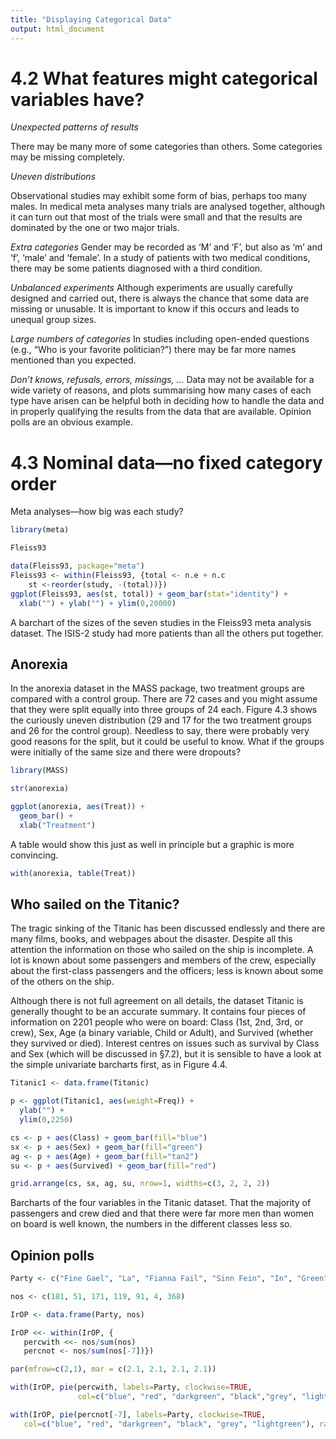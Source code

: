 ---
title: "Displaying Categorical Data"
output: html_document
---

# 4.2 What features might categorical variables have?

*Unexpected patterns of results* 

There may be many more of some categories than others. Some categories may be missing completely.

*Uneven distributions*

Observational studies may exhibit some form of bias, perhaps too many males. In medical meta analyses many trials are analysed together, although it can turn out that most of the trials were small and that the results are dominated by the one or two major trials.

*Extra categories*
Gender may be recorded as ‘M’ and ‘F’, but also as ‘m’ and ‘f’, ‘male’ and ‘female’. In a study of patients with two medical conditions, there may be some patients diagnosed with a third condition.

*Unbalanced experiments*
Although experiments are usually carefully designed and carried out, there is always the chance that some data are missing or unusable. It is important to know if this occurs and leads to unequal group sizes.

*Large numbers of categories*
In studies including open-ended questions (e.g., “Who is your favorite politician?”) there may be far more names mentioned than you expected.

*Don’t knows, refusals, errors, missings, ...*
Data may not be available for a wide variety of reasons, and plots summarising how many cases of each type have arisen can be helpful both in deciding how to handle the data and in properly qualifying the results from the data that are available. Opinion polls are an obvious example.


# 4.3 Nominal data—no fixed category order

Meta analyses—how big was each study?

```{r}
library(meta)
```

```{r}
Fleiss93
```

```{r}
data(Fleiss93, package="meta")
Fleiss93 <- within(Fleiss93, {total <- n.e + n.c
    st <-reorder(study, -(total))})
ggplot(Fleiss93, aes(st, total)) + geom_bar(stat="identity") +
  xlab("") + ylab("") + ylim(0,20000)

```
A barchart of the sizes of the seven studies in the Fleiss93 meta analysis dataset. The ISIS-2 study had more patients than all the others put together.

## Anorexia


In the anorexia dataset in the MASS package, two treatment groups are compared with a control group. There are 72 cases and you might assume that they were split equally into three groups of 24 each. Figure 4.3 shows the curiously uneven distribution (29 and 17 for the two treatment groups and 26 for the control group). Needless to say, there were probably very good reasons for the split, but it could be useful to know. What if the groups were initially of the same size and there were dropouts?


```{r}
library(MASS)
```


```{r}
str(anorexia)
```

```{r}
ggplot(anorexia, aes(Treat)) + 
  geom_bar() + 
  xlab("Treatment")
```

A table would show this just as well in principle but a graphic is more convincing.

```{r}
with(anorexia, table(Treat))
```

## Who sailed on the Titanic?

The tragic sinking of the Titanic has been discussed endlessly and there are many films, books, and webpages about the disaster. Despite all this attention the information on those who sailed on the ship is incomplete. A lot is known about some passengers and members of the crew, especially about the first-class passengers and the officers; less is known about some of the others on the ship.


Although there is not full agreement on all details, the dataset Titanic is generally thought to be an accurate summary. It contains four pieces of information on 2201 people who were on board: Class (1st, 2nd, 3rd, or crew), Sex, Age (a binary variable, Child or Adult), and Survived (whether they survived or died). Interest centres on issues such as survival by Class and Sex (which will be discussed in §7.2), but it is sensible to have a look at the simple univariate barcharts first, as in Figure 4.4.

```{r}
Titanic1 <- data.frame(Titanic)
```

```{r}
p <- ggplot(Titanic1, aes(weight=Freq)) +
  ylab("") + 
  ylim(0,2250)

cs <- p + aes(Class) + geom_bar(fill="blue")
sx <- p + aes(Sex) + geom_bar(fill="green")
ag <- p + aes(Age) + geom_bar(fill="tan2")
su <- p + aes(Survived) + geom_bar(fill="red")

grid.arrange(cs, sx, ag, su, nrow=1, widths=c(3, 2, 2, 2))
```

Barcharts of the four variables in the Titanic dataset. That the majority of passengers and crew died and that there were far more men than women on board is well known, the numbers in the different classes less so.


## Opinion polls

```{r}
Party <- c("Fine Gael", "La", "Fianna Fail", "Sinn Fein", "In", "Green", "Don’t know") 

nos <- c(181, 51, 171, 119, 91, 4, 368)

IrOP <- data.frame(Party, nos)

IrOP <<- within(IrOP, {
   percwith <<- nos/sum(nos)
   percnot <- nos/sum(nos[-7])}) 

par(mfrow=c(2,1), mar = c(2.1, 2.1, 2.1, 2.1))

with(IrOP, pie(percwith, labels=Party, clockwise=TRUE,
               col=c("blue", "red", "darkgreen", "black","grey", "lightgreen", "white"), radius = 1))

with(IrOP, pie(percnot[-7], labels=Party, clockwise=TRUE,
   col=c("blue", "red", "darkgreen", "black", "grey", "lightgreen"), radius = 1))
```







